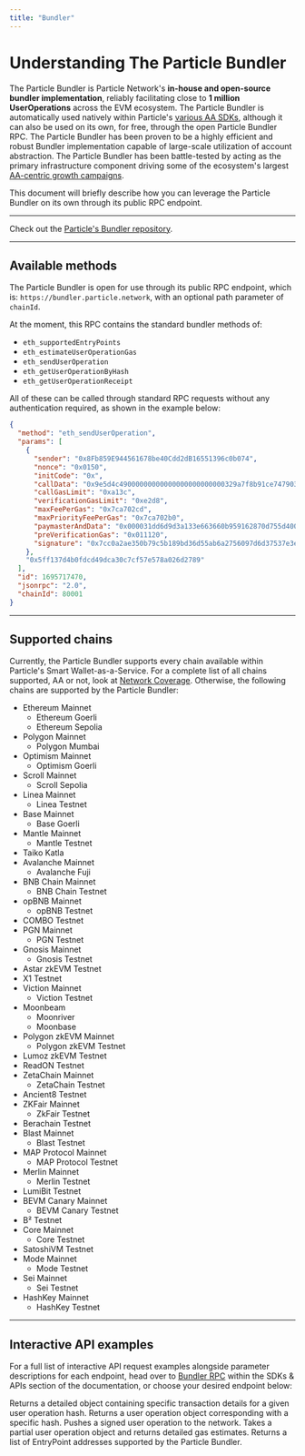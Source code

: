 ```yaml
---
title: "Bundler"
---
```


# Understanding The Particle Bundler

The Particle Bundler is Particle Network's **in-house and open-source bundler implementation**, reliably facilitating close to **1 million UserOperations** across the EVM ecosystem. The Particle Bundler is automatically used natively within Particle's [various AA SDKs](/aa/introduction#available-sdks), although it can also be used on its own, for free, through the open Particle Bundler RPC. The Particle Bundler has been proven to be a highly efficient and robust Bundler implementation capable of large-scale utilization of account abstraction. The Particle Bundler has been battle-tested by acting as the primary infrastructure component driving some of the ecosystem's largest [AA-centric growth campaigns](https://galxe.com/ParticleNetwork). 

This document will briefly describe how you can leverage the Particle Bundler on its own through its public RPC endpoint.

***

<Tip>Check out the [Particle's Bundler repository](https://github.com/Particle-Network/particle-bundler-server).</Tip>

***

## Available methods

The Particle Bundler is open for use through its public RPC endpoint, which is: `https://bundler.particle.network`, with an optional path parameter of `chainId`.

At the moment, this RPC contains the standard bundler methods of:

- `eth_supportedEntryPoints`
- `eth_estimateUserOperationGas`
- `eth_sendUserOperation`
- `eth_getUserOperationByHash`
- `eth_getUserOperationReceipt`

All of these can be called through standard RPC requests without any authentication required, as shown in the example below:

```json JSON
{
  "method": "eth_sendUserOperation",
  "params": [
    {
      "sender": "0x8Fb859E944561678be40Cdd2dB16551396c0b074",
      "nonce": "0x0150",
      "initCode": "0x",
      "callData": "0x9e5d4c49000000000000000000000000329a7f8b91ce7479035cb1b5d62ab41845830ce8000000000000000000000000000000000000000000000000000000000000000100000000000000000000000000000000000000000000000000000000000000600000000000000000000000000000000000000000000000000000000000000000",
      "callGasLimit": "0xa13c",
      "verificationGasLimit": "0xe2d8",
      "maxFeePerGas": "0x7ca702cd",
      "maxPriorityFeePerGas": "0x7ca702b0",
      "paymasterAndData": "0x000031dd6d9d3a133e663660b959162870d755d4000000000000000000000000329a7f8b91ce7479035cb1b5d62ab41845830ce8000000000000000000000000000000000000000000000000000000000000004000000000000000000000000000000000000000000000000000000000000000416665636080709b968ebec098bf71fb0e79b3b480cc9ff809f192afb478c84ec50ad2de74b93a67860542099b11a1b5dbfa9bc21a2790c58e10015ce992a02f411b00000000000000000000000000000000000000000000000000000000000000",
      "preVerificationGas": "0x011120",
      "signature": "0x7cc0a2ae350b79c5b189bd36d55ab6a2756097d6d37537e3ec2c26daaa82c6d909fed87ff9d79a6fa127bd798126259ee72fa9395ecbeb1f70ed22ca35983aea1c"
    },
    "0x5ff137d4b0fdcd49dca30c7cf57e578a026d2789"
  ],
  "id": 1695717470,
  "jsonrpc": "2.0",
  "chainId": 80001
}
```

***

## Supported chains

Currently, the Particle Bundler supports every chain available within Particle's Smart Wallet-as-a-Service. For a complete list of all chains supported, AA or not, look at [Network Coverage](/social-logins//network-coverage). Otherwise, the following chains are supported by the Particle Bundler:

- Ethereum Mainnet
  - Ethereum Goerli
  - Ethereum Sepolia
- Polygon Mainnet
  - Polygon Mumbai
- Optimism Mainnet
  - Optimism Goerli
- Scroll Mainnet
  - Scroll Sepolia
- Linea Mainnet
  - Linea Testnet
- Base Mainnet
  - Base Goerli
- Mantle Mainnet
  - Mantle Testnet
- Taiko Katla
- Avalanche Mainnet
  - Avalanche Fuji
- BNB Chain Mainnet
  - BNB Chain Testnet
- opBNB Mainnet
  - opBNB Testnet
- COMBO Testnet
- PGN Mainnet
  - PGN Testnet
- Gnosis Mainnet
  - Gnosis Testnet
- Astar zkEVM Testnet
- X1 Testnet
- Viction Mainnet
  - Viction Testnet
- Moonbeam
  - Moonriver
  - Moonbase
- Polygon zkEVM Mainnet
  - Polygon zkEVM Testnet
- Lumoz zkEVM Testnet
- ReadON Testnet
- ZetaChain Mainnet
  - ZetaChain Testnet
- Ancient8 Testnet
- ZKFair Mainnet
  - ZkFair Testnet
- Berachain Testnet
- Blast Mainnet
  - Blast Testnet
- MAP Protocol Mainnet
  - MAP Protocol Testnet
- Merlin Mainnet
  - Merlin Testnet
- LumiBit Testnet
- BEVM Canary Mainnet
  - BEVM Canary Testnet
- B² Testnet
- Core Mainnet
  - Core Testnet
- SatoshiVM Testnet
- Mode Mainnet
  - Mode Testnet
- Sei Mainnet
  - Sei Testnet
- HashKey Mainnet
  - HashKey Testnet

***

## Interactive API examples

For a full list of interactive API request examples alongside parameter descriptions for each endpoint, head over to [Bundler RPC](/aa/bundler/getuseroperationreceipt) within the SDKs & APIs section of the documentation, or choose your desired endpoint below:

<CardGroup cols={2}>
  <Card title="getUserOperationReceipt" href="/aa/bundler/getuseroperationreceipt">
    Returns a detailed object containing specific transaction details for a given user operation hash.
  </Card>
   <Card title="getUserOperationByHash" href="/aa/bundler/getuseroperationbyhash">
    Returns a user operation object corresponding with a specific hash.
  </Card>
    <Card title="sendUserOperation" href="/aa/bundler/senduseroperation">
    Pushes a signed user operation to the network.
  </Card>
     <Card title="estimateUserOperationGas" href="/aa/bundler/estimateuseroperationgas">
    Takes a partial user operation object and returns detailed gas estimates.
  </Card>
    <Card title="supportedEntryPoints" href="/aa/bundler/supportedentrypoints">
    Returns a list of EntryPoint addresses supported by the Particle Bundler.
  </Card>
</CardGroup>
